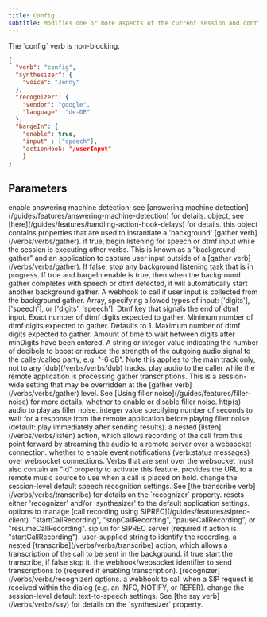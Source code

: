 ```yaml
---
title: Config
subtitle: Modifies one or more aspects of the current session and continues immediately with the next verb in the application.
---
```


<Note>
The `config` verb is non-blocking.
</Note>


```json
{
  "verb": "config",
  "synthesizer": {
    "voice": "Jenny"
  },
  "recognizer": {
    "vendor": "google",
    "language": "de-DE"
  },
  "bargeIn": {
    "enable": true,
    "input" : ["speech"],
    "actionHook: "/userInput"
    }
}
```
## Parameters

<ParamField path="amd" type="boolean" required={false}>
  enable answering machine detection; see [answering machine detection](/guides/features/answering-machine-detection) for details.
</ParamField>

<ParamField path="actionHookDelayAction" type="object" required={false}>
  object, see [here](/guides/features/handling-action-hook-delays) for details.
</ParamField>

<ParamField path="bargeIn" type="object" required={false}>
  this object contains properties that are used to instantiate a 'background' [gather verb](/verbs/verbs/gather).
</ParamField>

<ParamField path="bargeIn.enable" type="boolean" required={false}>
  if true, begin listening for speech or dtmf input while the session is executing other verbs. This is known as a "background gather" and an application to capture user input outside of a [gather verb](/verbs/verbs/gather). If false, stop any background listening task that is in progress.
</ParamField>

<ParamField path="bargeIn.sticky" type="boolean" required={false}>
  If true and bargeIn.enable is true, then when the background gather completes with speech or dtmf detected, it will automatically start another background gather.
</ParamField>

<ParamField path="bargeIn.actionHook" type="string" required={false}>
  A webhook to call if user input is collected from the background gather.
</ParamField>

<ParamField path="bargeIn.input" type="array" required={true}>
  Array, specifying allowed types of input: ['digits'], ['speech'], or ['digits', 'speech'].
</ParamField>

<ParamField path="bargeIn.finishOnKey" type="string" required={false}>
  Dtmf key that signals the end of dtmf input.
</ParamField>

<ParamField path="bargeIn.numDigits" type="number" required={false}>
  Exact number of dtmf digits expected to gather.
</ParamField>

<ParamField path="bargeIn.minDigits" type="number" required={false}>
  Minimum number of dtmf digits expected to gather. Defaults to 1.
</ParamField>

<ParamField path="bargeIn.maxDigits" type="number" required={false}>
  Maximum number of dtmf digits expected to gather.
</ParamField>

<ParamField path="bargeIn.interDigitTimeout" type="number" required={false}>
  Amount of time to wait between digits after minDigits have been entered.
</ParamField>

<ParamField path="boostAudioSignal" type="string | number" required={false}>
  A string or integer value indicating the number of decibels to boost or reduce the strength of the outgoing audio signal to the caller/called party, e.g. "-6 dB". Note this applies to the main track only, not to any [dub](/verbs/verbs/dub) tracks.
</ParamField>

<ParamField path="fillerNoise" type="object" required={false}>
  play audio to the caller while the remote application is processing gather transcriptions. This is a session-wide setting that may be overridden at the [gather verb](/verbs/verbs/gather) level. See [Using filler noise](/guides/features/filler-noise) for more details.
</ParamField>

<ParamField path="fillerNoise.enable" type="boolean" required={true}>
  whether to enable or disable filler noise.
</ParamField>

<ParamField path="fillerNoise.url" type="string" required={true}>
  http(s) audio to play as filler noise.
</ParamField>

<ParamField path="fillerNoise.startDelaySecs" type="number" required={false}>
  integer value specifying number of seconds to wait for a response from the remote application before playing filler noise (default: play immediately after sending results).
</ParamField>

<ParamField path="listen" type="object" required={false}>
  a nested [listen](/verbs/verbs/listen) action, which allows recording of the call from this point forward by streaming the audio to a remote server over a websocket connection.
</ParamField>

<ParamField path="notifyEvents" type="boolean" required={false}>
  whether to enable event notifications (verb:status messages) over websocket connections. Verbs that are sent over the websocket must also contain an "id" property to activate this feature.
</ParamField>

<ParamField path="onHoldMusic" type="string" required={false}>
  provides the URL to a remote music source to use when a call is placed on hold.
</ParamField>

<ParamField path="recognizer" type="object" required={false}>
  change the session-level default speech recognition settings. See [the transcribe verb](/verbs/verbs/transcribe) for details on the `recognizer` property.
</ParamField>

<ParamField path="reset" type="string | array" required={false}>
  resets either 'recognizer' and/or 'synthesizer' to the default application settings.
</ParamField>

<ParamField path="record" type="object" required={false}>
  options to manage [call recording using SIPREC](/guides/features/siprec-client).
</ParamField>

<ParamField path="record.action" type="string" required={true}>
  "startCallRecording", "stopCallRecording", "pauseCallRecording", or "resumeCallRecording".
</ParamField>

<ParamField path="record.siprecServerURL" type="string" required={true}>
  sip uri for SIPREC server (required if action is "startCallRecording").
</ParamField>

<ParamField path="record.recordingID" type="string" required={false}>
  user-supplied string to identify the recording.
</ParamField>

<ParamField path="transcribe" type="object" required={false}>
  a nested [transcribe](/verbs/verbs/transcribe) action, which allows a transcription of the call to be sent in the background.
</ParamField>

<ParamField path="transcribe.enable" type="boolean" required={true}>
  if true start the transcribe, if false stop it.
</ParamField>

<ParamField path="transcribe.transcriptionHook" type="string" required={true}>
  the webhook/websocket identifier to send transcriptions to (required if enabling transcription).
</ParamField>

<ParamField path="transcribe.recognizer" type="object" required={false}>
  [recognizer](/verbs/verbs/recognizer) options.
</ParamField>

<ParamField path="sipRequestWithinDialogHook" type="string | object" required={false}>
  a webhook to call when a SIP request is received within the dialog (e.g. an INFO, NOTIFY, or REFER).
</ParamField>

<ParamField path="synthesizer" type="object" required={false}>
  change the session-level default text-to-speech settings. See [the say verb](/verbs/verbs/say) for details on the `synthesizer` property.
</ParamField>
